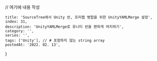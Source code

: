 
// 여기에 내용 작성

    title: 'SourceTree에서 Unity 씬, 프리팹 병합을 위한 UnityYAMLMerge 설정',    index: 31,
    description: 'UnityYAMLMerge로 유니티 씬을 편하게 머지하기',
    category: '',
    series: '',
    tags: ['Unity'], // # 포함하지 않는 string array
    postedAt: '2022. 02. 13',
}
